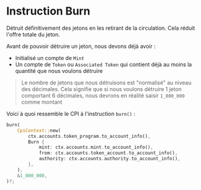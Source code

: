 
# Instruction Burn

Détruit définitivement des jetons en les retirant de la circulation. Cela réduit l'offre totale du jeton.

Avant de pouvoir détruire un jeton, nous devons déjà avoir :
- Initialisé un compte de `Mint`
- Un compte de `Token` ou `Associated Token` qui contient déjà au moins la quantité que nous voulons détruire

> Le nombre de jetons que nous détruisons est "normalisé" au niveau des décimales. Cela signifie que si nous voulons détruire 1 jeton comportant 6 décimales, nous devrons en réalité saisir `1_000_000` comme montant

Voici à quoi ressemble le CPI à l'instruction `burn()` : 

```rust
burn(
    CpiContext::new(
        ctx.accounts.token_program.to_account_info(),
        Burn {
            mint: ctx.accounts.mint.to_account_info(),
            from: ctx.accounts.token_account.to_account_info(),
            authority: ctx.accounts.authority.to_account_info(),
        },
    ),
    &1_000_000,
)?;
```